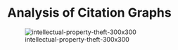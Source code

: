 # Analysis  of  Citation Graphs

![intellectual-property-theft-300x300](https://cloud.githubusercontent.com/assets/7158671/24915545/1ef0f9f0-1ee0-11e7-882c-e1c16ed93b7e.jpg)
